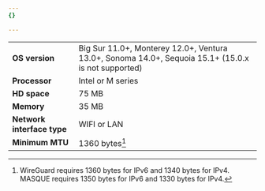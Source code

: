```yaml
---
{}

---
```


|                       |                                                   |
| --------------------- | ------------------------------------------------- |
| **OS version**        | Big Sur 11.0+, Monterey 12.0+, Ventura 13.0+, Sonoma 14.0+, Sequoia 15.1+ (15.0.x is not supported)                                 |
| **Processor**         | Intel or M series   |
| **HD space**          | 75 MB                                             |
| **Memory**            | 35 MB                                             |
| **Network interface type**  | WIFI or LAN |
| **Minimum MTU** | 1360 bytes[^1]|

[^1]: WireGuard requires 1360 bytes for IPv6 and 1340 bytes for IPv4. MASQUE requires 1350 bytes for IPv6 and 1330 bytes for IPv4.